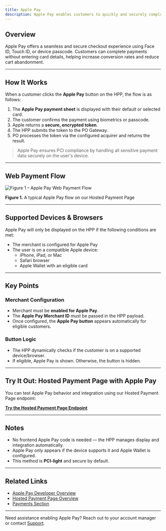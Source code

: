 ```yaml
---
title: Apple Pay
description: Apple Pay enables customers to quickly and securely complete purchases using cards stored in their Apple Wallet. Once Apple Pay is enabled for a merchant, our Hosted Payment Page (HPP) dynamically shows the **Apple Pay** button when accessed from a supported Apple device or browser (like Safari on macOS or iOS).
---
```


## Overview

Apple Pay offers a seamless and secure checkout experience using Face ID, Touch ID, or device passcode. Customers can complete payments without entering card details, helping increase conversion rates and reduce cart abandonment.

---

## How It Works

When a customer clicks the **Apple Pay** button on the HPP, the flow is as follows:

1. The **Apple Pay payment sheet** is displayed with their default or selected card.
2. The customer confirms the payment using biometrics or passcode.
3. Apple returns a **secure, encrypted token**.
4. The HPP submits the token to the PO Gateway.
5. PO processes the token via the configured acquirer and returns the result.

> Apple Pay ensures PCI compliance by handling all sensitive payment data securely on the user's device.

---

## Web Payment Flow

![Figure 1 – Apple Pay Web Payment Flow](/images/flows-payment-applepay.svg)

**Figure 1.** A typical Apple Pay flow on our Hosted Payment Page

---

## Supported Devices & Browsers

Apple Pay will only be displayed on the HPP if the following conditions are met:

- The merchant is configured for Apple Pay
- The user is on a compatible Apple device:
  - iPhone, iPad, or Mac
  - Safari browser
  - Apple Wallet with an eligible card

---

## Key Points

### Merchant Configuration

- Merchant must be **enabled for Apple Pay**.
- The **Apple Pay Merchant ID** must be passed in the HPP payload.
- Once configured, the **Apple Pay button** appears automatically for eligible customers.

### Button Logic

- The HPP dynamically checks if the customer is on a supported device/browser.
- If eligible, Apple Pay is shown. Otherwise, the button is hidden.

---

## Try It Out: Hosted Payment Page with Apple Pay

You can test Apple Pay behavior and integration using our Hosted Payment Page endpoint:

[**Try the Hosted Payment Page Endpoint**](/reference/hosted-payment-page-api#generate-hosted-payment-page)


---

## Notes

- No frontend Apple Pay code is needed — the HPP manages display and integration automatically.
- Apple Pay only appears if the device supports it and Apple Wallet is configured.
- This method is **PCI-light** and secure by default.

---

## Related Links

- [Apple Pay Developer Overview](https://developer.apple.com/apple-pay/)
- [Hosted Payment Page Overview](/hosted-payment-page/hosted-payment-page)
- [Payments Section](/payments)

---

Need assistance enabling Apple Pay? Reach out to your account manager or contact [Support](/support/contact-support).

